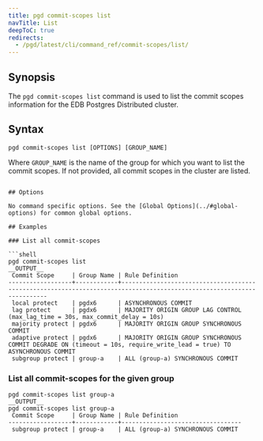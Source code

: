 ```yaml
---
title: pgd commit-scopes list
navTitle: List
deepToC: true
redirects:
  - /pgd/latest/cli/command_ref/commit-scopes/list/
---
```


## Synopsis

The `pgd commit-scopes list` command is used to list the commit scopes information for the EDB Postgres Distributed cluster.

## Syntax

```plaintext
pgd commit-scopes list [OPTIONS] [GROUP_NAME]
```

Where `GROUP_NAME` is the name of the group for which you want to list the commit scopes. If not provided, all commit scopes in the cluster are listed.
```

## Options

No command specific options. See the [Global Options](../#global-options) for common global options.

## Examples

### List all commit-scopes

```shell
pgd commit-scopes list
__OUTPUT__
 Commit Scope     | Group Name | Rule Definition
------------------+------------+-----------------------------------------------------------------------------------------------------------------------
 local protect    | pgdx6      | ASYNCHRONOUS COMMIT
 lag protect      | pgdx6      | MAJORITY ORIGIN GROUP LAG CONTROL (max_lag_time = 30s, max_commit_delay = 10s)
 majority protect | pgdx6      | MAJORITY ORIGIN GROUP SYNCHRONOUS COMMIT
 adaptive protect | pgdx6      | MAJORITY ORIGIN GROUP SYNCHRONOUS COMMIT DEGRADE ON (timeout = 10s, require_write_lead = true) TO ASYNCHRONOUS COMMIT
 subgroup protect | group-a    | ALL (group-a) SYNCHRONOUS COMMIT
```

### List all commit-scopes for the given group

```shell
pgd commit-scopes list group-a
__OUTPUT__
pgd commit-scopes list group-a
 Commit Scope     | Group Name | Rule Definition
------------------+------------+----------------------------------
 subgroup protect | group-a    | ALL (group-a) SYNCHRONOUS COMMIT
```
